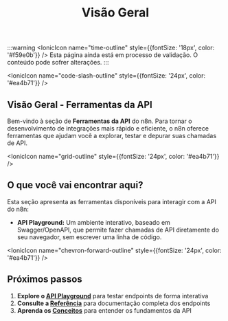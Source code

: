 ﻿---
sidebar_position: 1
title: Visão Geral
description: Descubra as ferramentas que facilitam o desenvolvimento e teste de integrações com a API do n8n.
keywords: [n8n, api, ferramentas, playground, swagger]
---


:::warning
<IonicIcon name="time-outline" style={{fontSize: '18px', color: '#f59e0b'}} />
Esta página ainda está em processo de validação. O conteúdo pode sofrer alterações.
:::

<IonicIcon name="code-slash-outline" style={{fontSize: '24px', color: '#ea4b71'}} />

## Visão Geral - Ferramentas da API

Bem-vindo à seção de **Ferramentas da API** do n8n. Para tornar o desenvolvimento de integrações mais rápido e eficiente, o n8n oferece ferramentas que ajudam você a explorar, testar e depurar suas chamadas de API.

<IonicIcon name="grid-outline" style={{fontSize: '24px', color: '#ea4b71'}} />

## O que você vai encontrar aqui?

Esta seção apresenta as ferramentas disponíveis para interagir com a API do n8n:

- **API Playground:** Um ambiente interativo, baseado em Swagger/OpenAPI, que permite fazer chamadas de API diretamente do seu navegador, sem escrever uma linha de código.

<IonicIcon name="chevron-forward-outline" style={{fontSize: '24px', color: '#ea4b71'}} />

## Próximos passos

1. **Explore o [API Playground](./playground)** para testar endpoints de forma interativa
2. **Consulte a [Referência](../../referencia/recursos/glossario.md)** para documentação completa dos endpoints
3. **Aprenda os [Conceitos](../../primeiros-passos/conceitos-fundamentais.mdx)** para entender os fundamentos da API
